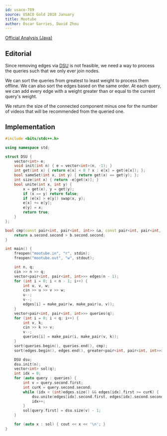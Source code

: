 ```yaml
---
id: usaco-789
source: USACO Gold 2018 January
title: Mootube
author: Óscar Garries, David Zhou
---
```


[Official Analysis (Java)](http://www.usaco.org/current/data/sol_mootube_gold_jan18.html)

## Editorial

Since removing edges via [DSU](/gold/dsu) is not feasible, we need a way to process the queries such that we only ever join nodes.

We can sort the queries from greatest to least weight to process them offline. We can also sort the edges based on the same order. At each query, we can add every edge with a weight greater than or equal to the current query's weight.

We return the size of the connected component minus one for the number of videos that will be recommended from the queried one.

## Implementation

<LanguageSection>
<CPPSection>

```cpp
#include <bits/stdc++.h>

using namespace std;

struct DSU {
	vector<int> e;
	void init(int n) { e = vector<int>(n, -1); }
	int get(int x) { return e[x] < 0 ? x : e[x] = get(e[x]); };
	bool sameSet(int x, int y) { return get(x) == get(y); };
	int size(int x) { return -e[get(x)]; }
	bool unite(int x, int y) {
		x = get(x), y = get(y);
		if (x == y) return false;
		if (e[x] > e[y]) swap(x, y);
		e[x] += e[y];
		e[y] = x;
		return true;
	}
};

bool cmp(const pair<int, pair<int, int>> &a, const pair<int, pair<int, int>> &b) {
	return a.second.second > b.second.second;
}

int main() {
	freopen("mootube.in", "r", stdin);
	freopen("mootube.out", "w", stdout);

	int n, q;
	cin >> n >> q;
	vector<pair<int, pair<int, int>>> edges(n - 1);
	for (int i = 0; i < n - 1; i++) {
		int u, v, w;
		cin >> u >> v >> w;
		u--;
		v--;
		edges[i] = make_pair(w, make_pair(u, v));
	}
	vector<pair<int, pair<int, int>>> queries(q);
	for (int i = 0; i < q; i++) {
		int v, k;
		cin >> k >> v;
		v--;
		queries[i] = make_pair(i, make_pair(v, k));
	}
	sort(queries.begin(), queries.end(), cmp);
	sort(edges.begin(), edges.end(), greater<pair<int, pair<int, int>>>());

	DSU dsu;
	dsu.init(n);
	vector<int> sol(q);
	int idx = 0;
	for (auto query : queries) {
		int v = query.second.first;
		int curK = query.second.second;
		while (idx < (int)edges.size() && edges[idx].first >= curK) {
			dsu.unite(edges[idx].second.first, edges[idx].second.second);
			idx++;
		}
		sol[query.first] = dsu.size(v) - 1;
	}

	for (auto x : sol) { cout << x << '\n'; }
}
```

</CPPSection>
</LanguageSection>

